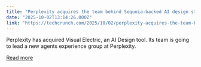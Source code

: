 ```yaml
---
title: "Perplexity acquires the team behind Sequoia-backed AI design startup Visual Electric"
date: "2025-10-02T13:14:26.000Z"
link: "https://techcrunch.com/2025/10/02/perplexity-acquires-the-team-behind-sequioa-backed-ai-design-startup-visual-electric/"
---
```


Perplexity has acquired Visual Electric, an AI Design tool. Its team is going to lead a new agents experience group at Perplexity.

[Read more](https://techcrunch.com/2025/10/02/perplexity-acquires-the-team-behind-sequioa-backed-ai-design-startup-visual-electric/)

